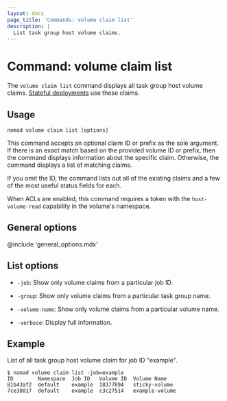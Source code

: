 ```yaml
---
layout: docs
page_title: 'Commands: volume claim list'
description: |
  List task group host volume claims.
---
```


# Command: volume claim list

The `volume claim list` command displays all task group host volume claims.  [Stateful deployments][stateful deployments] use these claims.

## Usage

```plaintext
nomad volume claim list [options]
```

This command accepts an optional claim ID or prefix as the sole argument. If
there is an exact match based on the provided volume ID or prefix, then
the command displays information about the specific claim. Otherwise, the command 
displays a list of matching claims.

If you omit the ID, the command lists out all of the existing claims and a
few of the most useful status fields for each.

When ACLs are enabled, this command requires a token with the `host-volume-read`
capability in the volume's namespace.

## General options

@include 'general_options.mdx'

## List options

- `-job`: Show only volume claims from a particular job ID.

- `-group`: Show only volume claims from a particular task group name.

- `-volume-name`: Show only volume claims from a particular volume name.

- `-verbose`: Display full information.

## Example

List of all task group host volume claim for job ID "example".

```shell-session
$ nomad volume claim list -job=example
ID        Namespace  Job ID   Volume ID  Volume Name
81b43af2  default    example  18377894   sticky-volume
7ce38017  default    example  c3c27514   example-volume
```

[stateful deployments]: /nomad/docs/concepts/stateful-deployments

